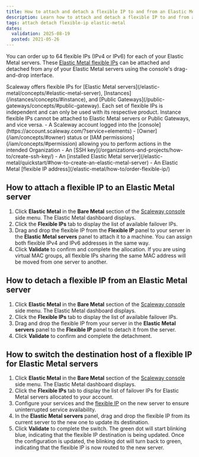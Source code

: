 ```yaml
---
title: How to attach and detach a flexible IP to and from an Elastic Metal server
description: Learn how to attach and detach a flexible IP to and from a Scaleway Elastic Metal server.
tags: attach detach flexible-ip elastic-metal
dates:
  validation: 2025-08-19
  posted: 2021-05-26
---
```



You can order up to 64 flexible IPs (IPv4 or IPv6) for each of your Elastic Metal servers. These [Elastic Metal flexible IPs](/elastic-metal/concepts/#flexible-ip) can be attached and detached from any of your Elastic Metal servers using the console's drag-and-drop interface.

<Message type="important">
  Scaleway offers flexible IPs for [Elastic Metal servers](/elastic-metal/concepts/#elastic-metal-server), [Instances](/instances/concepts/#instance), and [Public Gateways](/public-gateways/concepts/#public-gateway). Each set of flexible IPs is independent and can only be used with its respective product. Instance flexible IPs cannot be attached to Elastic Metal servers or Public Gateways, and vice versa.
</Message>

<Requirements />
- A Scaleway account logged into the [console](https://account.scaleway.com/?service=elements)
- [Owner](/iam/concepts/#owner) status or [IAM permissions](/iam/concepts/#permission) allowing you to perform actions in the intended Organization
- An [SSH key](/organizations-and-projects/how-to/create-ssh-key/)
- An [installed Elastic Metal server](/elastic-metal/quickstart/#how-to-create-an-elastic-metal-server)
- An Elastic Metal [flexible IP address](/elastic-metal/how-to/order-flexible-ip/)

## How to attach a flexible IP to an Elastic Metal server

1. Click **Elastic Metal** in the **Bare Metal** section of the [Scaleway console](https://account.scaleway.com/?service=elements) side menu. The Elastic Metal dashboard displays.
2. Click the **Flexible IPs** tab to display the list of available failover IPs.
3. Drag and drop the flexible IP from the **Flexible IP** panel to your server in the **Elastic Metal servers** panel to attach it to a machine.
   <Message type="tip">
      You can assign both flexible IPv4 and IPv6 addresses in the same way.
   </Message>
4. Click **Validate** to confirm and complete the allocation.
   <Message type="note">
      If you are using virtual MAC groups, all flexible IPs sharing the same MAC address will be moved from one server to another.
   </Message>

## How to detach a flexible IP from an Elastic Metal server

1. Click **Elastic Metal** in the **Bare Metal** section of the [Scaleway console](https://account.scaleway.com/?service=elements) side menu. The Elastic Metal dashboard displays.
2. Click the **Flexible IPs** tab to display the list of available failover IPs.
3. Drag and drop the flexible IP from your server in the **Elastic Metal servers** panel to the **Flexible IP** panel to detach it from the server.
4. Click **Validate** to confirm and complete the detachment.

## How to switch the destination host of a flexible IP for Elastic Metal servers

1. Click **Elastic Metal** in the **Bare Metal** section of the [Scaleway console](https://account.scaleway.com/?service=elements) side menu. The Elastic Metal dashboard displays.
2. Click the **Flexible IPs** tab to display the list of failover IPs for Elastic Metal servers allocated to your account.
3. Configure your services and the [flexible IP](/elastic-metal/how-to/configure-flexible-ip/) on the new server to ensure uninterrupted service availability.
4. In the **Elastic Metal servers** panel, drag and drop the flexible IP from its current server to the new one to update its destination.
5. Click **Validate** to complete the switch. The green dot will start blinking blue, indicating that the flexible IP destination is being updated. Once the configuration is updated, the blinking dot will turn back to green, indicating that the flexible IP is now routed to the new server.